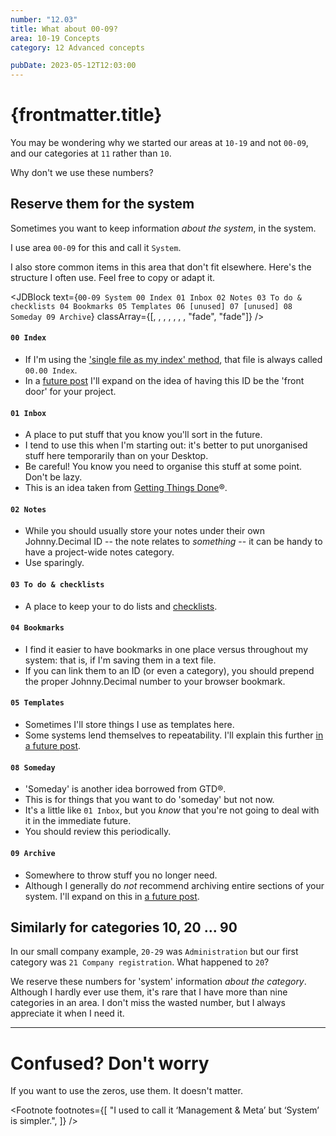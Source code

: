 ```yaml
---
number: "12.03"
title: What about 00-09?
area: 10-19 Concepts
category: 12 Advanced concepts

pubDate: 2023-05-12T12:03:00
---
```



# {frontmatter.title}

You may be wondering why we started our areas at `10-19` and not `00-09`, and our categories at `11` rather than `10`.

Why don't we use these numbers?

## Reserve them for the system

Sometimes you want to keep information _about the system_, in the
system.

I use area `00-09` for this and call it `System`.<FootRef n={1} />

I also store common items in this area that don't fit elsewhere. Here's the structure I often use. Feel free to copy or adapt it.

<JDBlock
  text={`
00-09 System
   00 Index
   01 Inbox
   02 Notes
   03 To do & checklists
   04 Bookmarks
   05 Templates
   06 [unused]
   07 [unused]
   08 Someday
   09 Archive
`}
  classArray={[, , , , , , , "fade", "fade"]}
/>

#### `00 Index`

- If I'm using the ['single file as my index' method](/10-19-concepts/11-core/11.05-the-index/#2-one-file-with-all-of-your-ids), that file is always called `00.00 Index`.
- In a [future post](/90-99-behind-the-scenes/98-hidden-website-pages/98.11-in-a-future-post/) I'll expand on the idea of having this ID be the 'front door' for your project.

#### `01 Inbox`

- A place to put stuff that you know you'll sort in the future.
- I tend to use this when I'm starting out: it's better to put unorganised stuff here temporarily than on your Desktop.
- Be careful! You know you need to organise this stuff at some point. Don't be lazy.
- This is an idea taken from [Getting Things Done](https://gettingthingsdone.com/what-is-gtd/)&reg;.

#### `02 Notes`

- While you should usually store your notes under their own Johnny.Decimal ID -- the note relates to _something_ -- it can be handy to have a project-wide notes category.
- Use sparingly.

#### `03 To do & checklists`

- A place to keep your to do lists and [checklists](http://atulgawande.com/book/the-checklist-manifesto/).

#### `04 Bookmarks`

- I find it easier to have bookmarks in one place versus throughout my system: that is, if I'm saving them in a text file.
- If you can link them to an ID (or even a category), you should prepend the proper Johnny.Decimal number to your browser bookmark.

#### `05 Templates`

- Sometimes I'll store things I use as templates here.
- Some systems lend themselves to repeatability. I'll explain this further [in a future post](/90-99-behind-the-scenes/98-hidden-website-pages/98.11-in-a-future-post/).

#### `08 Someday`

- 'Someday' is another idea borrowed from GTD&reg;.
- This is for things that you want to do 'someday' but not now.
- It's a little like `01 Inbox`, but you _know_ that you're not going to deal with it in the immediate future.
- You should review this periodically.

#### `09 Archive`

- Somewhere to throw stuff you no longer need.
- Although I generally do _not_ recommend archiving entire sections of your system. I'll expand on this in [a future post](/90-99-behind-the-scenes/98-hidden-website-pages/98.11-in-a-future-post/).

## Similarly for categories 10, 20 ... 90

In our small company example, `20-29` was `Administration` but our first category was `21 Company registration`. What happened to `20`?

We reserve these numbers for 'system' information _about the category_. Although I hardly ever use them, it's rare that I have more than nine categories in an area. I don't miss the wasted number, but I always appreciate it when I need it.

---

# Confused? Don't worry

If you want to use the zeros, use them. It doesn't matter.

<Footnote
  footnotes={[
    "I used to call it &lsquo;Management & Meta&rsquo; but &lsquo;System&rsquo; is simpler.",
  ]}
/>
